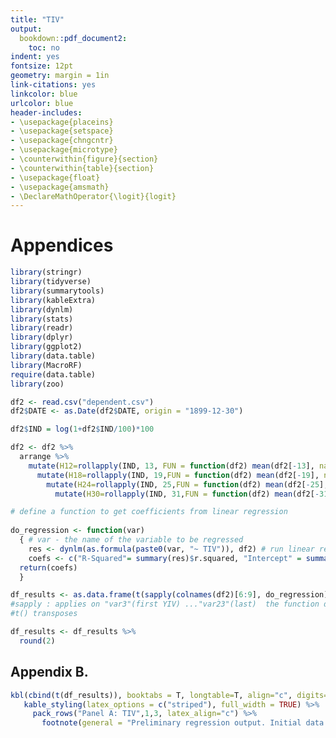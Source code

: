 ```yaml
---
title: "TIV"
output: 
  bookdown::pdf_document2:
    toc: no
indent: yes
fontsize: 12pt
geometry: margin = 1in
link-citations: yes
linkcolor: blue
urlcolor: blue
header-includes:
- \usepackage{placeins}
- \usepackage{setspace}
- \usepackage{chngcntr}
- \usepackage{microtype}
- \counterwithin{figure}{section}
- \counterwithin{table}{section}
- \usepackage{float}
- \usepackage{amsmath}
- \DeclareMathOperator{\logit}{logit}
---
```


# Appendices
```r
library(stringr)
library(tidyverse)
library(summarytools)
library(kableExtra)
library(dynlm)
library(stats)
library(readr)
library(dplyr)
library(ggplot2)
library(data.table)
library(MacroRF)
require(data.table)
library(zoo)
```


```r
df2 <- read.csv("dependent.csv")
df2$DATE <- as.Date(df2$DATE, origin = "1899-12-30")

df2$IND = log(1+df2$IND/100)*100

df2 <- df2 %>%
  arrange %>%
    mutate(H12=rollapply(IND, 13, FUN = function(df2) mean(df2[-13], na.rm = TRUE), fill = NA, align = "right" )) %>%
      mutate(H18=rollapply(IND, 19,FUN = function(df2) mean(df2[-19], na.rm = TRUE), fill = NA, align = "right" )) %>%
        mutate(H24=rollapply(IND, 25,FUN = function(df2) mean(df2[-25], na.rm = TRUE), fill = NA, align = "right" )) %>%
          mutate(H30=rollapply(IND, 31,FUN = function(df2) mean(df2[-31], na.rm = TRUE), fill = NA, align = "right" ))
```


```r
# define a function to get coefficients from linear regression
  
do_regression <- function(var)
  { # var - the name of the variable to be regressed
    res <- dynlm(as.formula(paste0(var, "~ TIV")), df2) # run linear regression
    coefs <- c("R-Squared"= summary(res)$r.squared, "Intercept" = summary(res)$coefficients[1], "Beta" = summary(res)$coefficients[2], "t-statistic" = summary(res)$coefficients[,3]) 
  return(coefs)
  }

df_results <- as.data.frame(t(sapply(colnames(df2)[6:9], do_regression)))
#sapply : applies on "var3"(first YIV) ..."var23"(last)  the function do_lm
#t() transposes

df_results <- df_results %>%
  round(2)
```




## Appendix B. 

```r
kbl(cbind(t(df_results)), booktabs = T, longtable=T, align="c", digits=2, caption="Regression output") %>%
   kable_styling(latex_options = c("striped"), full_width = TRUE) %>%
     pack_rows("Panel A: TIV",1,3, latex_align="c") %>%
       footnote(general = "Preliminary regression output. Initial data needs to be re-checked.")

```
